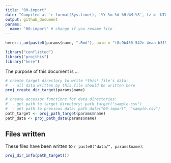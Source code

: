 ```yaml
---
title: "00-import"
date: "Compiled at `r format(Sys.time(), '%Y-%m-%d %H:%M:%S', tz = 'UTC')` UTC"
output: github_document
params:
  name: "00-import" # change if you rename file
---
```


```r
here::i_am(paste0(params$name, ".Rmd"), uuid = "f8c9b430-542e-4eaa-b315-bad86866aa06")

library("conflicted")
library("projthis")
library("here")
```

The purpose of this document is ...

```r
# create target directory to write *this* file's data: 
#  - all data written by this file should be written here
proj_create_dir_target(params$name)

# create accessor functions for data directories:
#  - get path to target directory: path_target("sample.csv")
#  - get path to previous data: path_data("00-import", "sample.csv")
path_target <- proj_path_target(params$name)
path_data <- proj_path_data(params$name)
```

## Files written

These files have been written to ```r paste0("data/", params$name)```:

```r
proj_dir_info(path_target())
```

